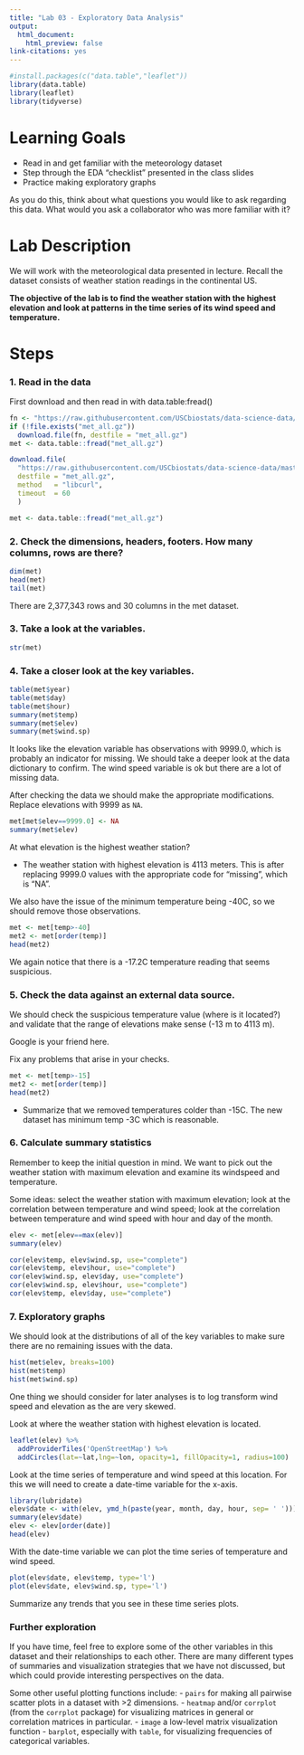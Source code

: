 ```yaml
---
title: "Lab 03 - Exploratory Data Analysis"
output:
  html_document:
    html_preview: false
link-citations: yes
---
```




```r
#install.packages(c("data.table","leaflet"))
library(data.table)
library(leaflet)
library(tidyverse)
```

# Learning Goals

- Read in and get familiar with the meteorology dataset  
- Step through the EDA "checklist" presented in the class slides
- Practice making exploratory graphs

As you do this, think about what questions you would like to ask regarding this data. What would you ask a collaborator who was more familiar with it?


# Lab Description

We will work with the meteorological data presented in lecture. Recall the dataset consists of weather station readings in the continental US. 

**The objective of the lab is to find the weather station with the highest elevation and look at patterns in the time series of its wind speed and temperature.**

# Steps

### 1. Read in the data

First download and then read in with data.table:fread()

```r
fn <- "https://raw.githubusercontent.com/USCbiostats/data-science-data/master/02_met/met_all.gz"
if (!file.exists("met_all.gz"))
  download.file(fn, destfile = "met_all.gz")
met <- data.table::fread("met_all.gz")
```


```r
download.file(
  "https://raw.githubusercontent.com/USCbiostats/data-science-data/master/02_met/met_all.gz",
  destfile = "met_all.gz",
  method   = "libcurl",
  timeout  = 60
  )

met <- data.table::fread("met_all.gz")
```

### 2. Check the dimensions, headers, footers. How many columns, rows are there?

```r
dim(met)
head(met)
tail(met)
```
There are 2,377,343 rows and 30 columns in the met dataset.

### 3. Take a look at the variables.

```r
str(met)
```


### 4. Take a closer look at the key variables. 

```r
table(met$year)
table(met$day)
table(met$hour)
summary(met$temp)
summary(met$elev)
summary(met$wind.sp)
```

It looks like the elevation variable has observations with 9999.0, which is probably an indicator for missing. We should take a deeper look at the data dictionary to confirm. The wind speed variable is ok but there are a lot of missing data.

After checking the data we should make the appropriate modifications. Replace elevations with 9999 as `NA`.

```r
met[met$elev==9999.0] <- NA
summary(met$elev)
```
At what elevation is the highest weather station?

- The weather station with highest elevation is 4113 meters. This is after replacing 9999.0 values with the appropriate code for "missing", which is "NA".

We also have the issue of the minimum temperature being -40C, so we should remove those observations.

```r
met <- met[temp>-40]
met2 <- met[order(temp)]
head(met2)
```

We again notice that there is a -17.2C temperature reading that seems suspicious.

### 5. Check the data against an external data source.

We should check the suspicious temperature value (where is it located?) and validate that the range of elevations make sense (-13 m to 4113 m).

Google is your friend here.

Fix any problems that arise in your checks.

```r
met <- met[temp>-15]
met2 <- met[order(temp)]
head(met2)
```
 - Summarize that we removed temperatures colder than -15C. The new dataset has minimum temp -3C which is reasonable.

### 6. Calculate summary statistics

Remember to keep the initial question in mind. We want to pick out the weather station with maximum elevation and examine its windspeed and temperature.

Some ideas: select the weather station with maximum elevation; look at the correlation between temperature and wind speed; look at the correlation between temperature and wind speed with hour and day of the month.

```r
elev <- met[elev==max(elev)]
summary(elev)
```

```r
cor(elev$temp, elev$wind.sp, use="complete")
cor(elev$temp, elev$hour, use="complete")
cor(elev$wind.sp, elev$day, use="complete")
cor(elev$wind.sp, elev$hour, use="complete")
cor(elev$temp, elev$day, use="complete")
```

### 7. Exploratory graphs


We should look at the distributions of all of the key variables to make sure there are no remaining issues with the data.

```r
hist(met$elev, breaks=100)
hist(met$temp)
hist(met$wind.sp)
```
One thing we should consider for later analyses is to log transform wind speed and elevation as the are very skewed.


Look at where the weather station with highest elevation is located.

```r
leaflet(elev) %>%
  addProviderTiles('OpenStreetMap') %>% 
  addCircles(lat=~lat,lng=~lon, opacity=1, fillOpacity=1, radius=100)
```
Look at the time series of temperature and wind speed at this location. For this we will need to create a date-time variable for the x-axis.

```r
library(lubridate)
elev$date <- with(elev, ymd_h(paste(year, month, day, hour, sep= ' ')))
summary(elev$date)
elev <- elev[order(date)]
head(elev)
```
With the date-time variable we can plot the time series of temperature and wind speed.

```r
plot(elev$date, elev$temp, type='l')
plot(elev$date, elev$wind.sp, type='l')
```
Summarize any trends that you see in these time series plots.


### Further exploration

If you have time, feel free to explore some of the other variables in this dataset and their relationships to each other. There are many different types of summaries and visualization strategies that we have not discussed, but which could provide interesting perspectives on the data.

Some other useful plotting functions include:
 - `pairs` for making all pairwise scatter plots in a dataset with >2 dimensions.
 - `heatmap` and/or `corrplot` (from the `corrplot` package) for visualizing matrices in general or correlation matrices in particular.
 - `image` a low-level matrix visualization function
 - `barplot`, especially with `table`, for visualizing frequencies of categorical variables.
